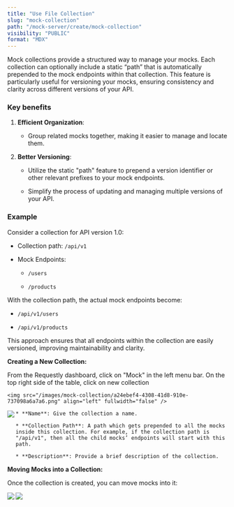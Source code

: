 ```yaml
---
title: "Use File Collection"
slug: "mock-collection"
path: "/mock-server/create/mock-collection"
visibility: "PUBLIC"
format: "MDX"
---
```


Mock collections provide a structured way to manage your mocks. Each collection can optionally include a static “path” that is automatically prepended to the mock endpoints within that collection. This feature is particularly useful for versioning your mocks, ensuring consistency and clarity across different versions of your API.

### Key benefits

1. **Efficient Organization**:

   * Group related mocks together, making it easier to manage and locate them.

2) **Better Versioning**:

   * Utilize the static "path" feature to prepend a version identifier or other relevant prefixes to your mock endpoints.

   * Simplify the process of updating and managing multiple versions of your API.

### Example

Consider a collection for API version 1.0:

* Collection path: `/api/v1`

- Mock Endpoints:

  * `/users`

  * `/products`

With the collection path, the actual mock endpoints become:

* `/api/v1/users`

- `/api/v1/products`

This approach ensures that all endpoints within the collection are easily versioned, improving maintainability and clarity.

**Creating a New Collection:**

<Steps>
  <Step title="Go to the Mocks Dashboard">
    From the Requestly dashboard, click on "Mock" in the left menu bar.
  </Step>

  <Step title="Click on &#x22;New Collection&#x22;">
    On the top right side of the table, click on new collection

    <img src="/images/mock-collection/a24ebef4-4308-41d8-910e-737098a6a7a6.png" align="left" fullwidth="false" />
  </Step>

  <Step title="Enter the details of the Mock Collection.">
    <img src="/images/mock-collection/b71ad662-9ccf-43fa-8545-4d008a3cc49e.png" align="left" fullwidth="false" />

    * **Name**: Give the collection a name.

    * **Collection Path**: A path which gets prepended to all the mocks inside this collection. For example, if the collection path is "/api/v1", then all the child mocks’ endpoints will start with this path.

    * **Description**: Provide a brief description of the collection.
  </Step>

  <Step title="Click on &#x22;Save&#x22; to finalize the collection." />
</Steps>

**Moving Mocks into a Collection:**

Once the collection is created, you can move mocks into it:

<Steps>
  <Step title="Click on the options button on the right of the mock you want to move and select &#x22;Move.&#x22;">
    <img src="/images/mock-collection/7a4ca5d4-851f-4fe2-b813-a230a721e630.png" align="left" fullwidth="false" />
  </Step>

  <Step title="Select the appropriate collection and click &#x22;Move.&#x22;">
    <img src="/images/mock-collection/4f3b90b8-02de-48e2-9fbd-5a0b01e07a96.png" align="left" fullwidth="false" />
  </Step>
</Steps>
